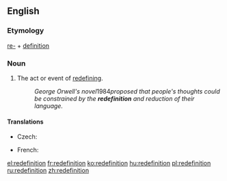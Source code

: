 ==English==

===Etymology===
[[re-]] + [[definition]]

===Noun===
{{en-noun}}

# The act or event of [[redefine|redefining]].
#:''George Orwell's novel ''1984'' proposed that people's thoughts could be constrained by the '''redefinition''' and reduction of their language.''

====Translations====
{{trans-top|act or event of redefining}}
* Czech: {{t|cs|redefinice|f}}
{{trans-mid}}
* French: {{t+|fr|redéfinition|f}}
{{trans-bottom}}

[[el:redefinition]]
[[fr:redefinition]]
[[ko:redefinition]]
[[hu:redefinition]]
[[pl:redefinition]]
[[ru:redefinition]]
[[zh:redefinition]]